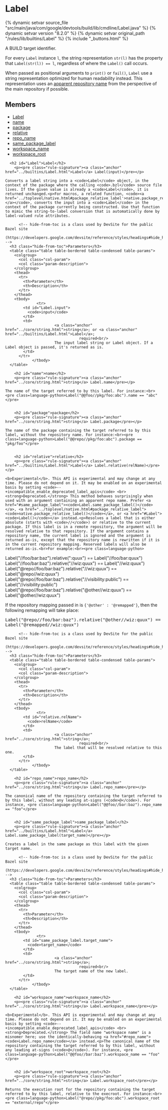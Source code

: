 <html devsite>
<head>
  <meta name="project_path" value="/_project.yaml">
  <meta name="book_path" value="/versions/8.2.0/_book.yaml">
</head>
<body>

<h1 class="page-title" id="modules.Label">Label</h1>

{% dynamic setvar source_file "src/main/java/com/google/devtools/build/lib/cmdline/Label.java" %}
{% dynamic setvar version "8.2.0" %}
{% dynamic setvar original_path "/rules/lib/builtins/Label" %}
{% include "_buttons.html" %}
<!-- {% raw %} -->

A BUILD target identifier.<p>For every <code>Label</code> instance <code>l</code>, the string representation <code>str(l)</code> has the property that <code>Label(str(l)) == l</code>, regardless of where the <code>Label()</code> call occurs.<p>When passed as positional arguments to <code>print()</code> or <code>fail()</code>, <code>Label</code> use a string representation optimized for human readability instead. This representation uses an <a href="/versions/8.2.0/external/overview#apparent-repo-name">apparent repository name</a> from the perspective of the main repository if possible.

<h2>Members</h2>
<ul>
    <li>
    <a href="#Label">Label</a>
  </li>
      <li>
    <a href="#name">name</a>
  </li>
      <li>
    <a href="#package">package</a>
  </li>
      <li>
    <a href="#relative">relative</a>
  </li>
      <li>
    <a href="#repo_name">repo_name</a>
  </li>
      <li>
    <a href="#same_package_label">same_package_label</a>
  </li>
      <li>
    <a href="#workspace_name">workspace_name</a>
  </li>
      <li>
    <a href="#workspace_root">workspace_root</a>
  </li>
  </ul>

      <h2 id="Label">Label</h2>
        <p><pre class="rule-signature"><a class="anchor" href="../builtins/Label.html">Label</a> Label(input)</pre></p>

    Converts a label string into a <code>Label</code> object, in the context of the package where the calling <code>.bzl</code> source file lives. If the given value is already a <code>Label</code>, it is returned unchanged.<p>For macros, a related function, <code><a href='../toplevel/native.html#package_relative_label'>native.package_relative_label()</a></code>, converts the input into a <code>Label</code> in the context of the package currently being constructed. Use that function to mimic the string-to-label conversion that is automatically done by label-valued rule attributes.

          <!-- hide-from-toc is a class used by DevSite for the public Bazel site
      (https://developers.google.com/devsite/reference/styles/headings#hide_headings_from_the_toc) -->
      <h3 class="hide-from-toc">Parameters</h3>
      <table class="table table-bordered table-condensed table-params">
        <colgroup>
          <col class="col-param">
          <col class="param-description">
        </colgroup>
        <thead>
          <tr>
            <th>Parameter</th>
            <th>Description</th>
          </tr>
        </thead>
        <tbody>
                  <tr>
            <td id="Label.input">
              <code>input</code>
            </td>
            <td>
                          <a class="anchor" href="../core/string.html">string</a>; or <a class="anchor" href="../builtins/Label.html">Label</a>;
                                     required<br/>
                          The input label string or Label object. If a Label object is passed, it's returned as is.
            </td>
          </tr>
                </tbody>
      </table>

        <h2 id="name">name</h2>
        <p><pre class="rule-signature"><a class="anchor" href="../core/string.html">string</a> Label.name</pre></p>

    The name of the target referred to by this label. For instance:<br><pre class=language-python>Label("@@foo//pkg/foo:abc").name == "abc"</pre>


        <h2 id="package">package</h2>
        <p><pre class="rule-signature"><a class="anchor" href="../core/string.html">string</a> Label.package</pre></p>

    The name of the package containing the target referred to by this label, without the repository name. For instance:<br><pre class=language-python>Label("@@repo//pkg/foo:abc").package == "pkg/foo"</pre>


        <h2 id="relative">relative</h2>
        <p><pre class="rule-signature"><a class="anchor" href="../builtins/Label.html">Label</a> Label.relative(relName)</pre></p>

    <b>Experimental</b>. This API is experimental and may change at any time. Please do not depend on it. It may be enabled on an experimental basis by setting <code>--+incompatible_enable_deprecated_label_apis</code> <br><strong>Deprecated.</strong> This method behaves surprisingly when used with an argument containing an apparent repo name. Prefer <a href="#same_package_label"><code>Label.same_package_label()</code></a>, <a href="../toplevel/native.html#package_relative_label"><code>native.package_relative_label()</code></a>, or <a href="#Label"><code>Label()</code></a> instead.<p>Resolves a label that is either absolute (starts with <code>//</code>) or relative to the current package. If this label is in a remote repository, the argument will be resolved relative to that repository. If the argument contains a repository name, the current label is ignored and the argument is returned as-is, except that the repository name is rewritten if it is in the current repository mapping. Reserved labels will also be returned as-is.<br>For example:<br><pre class=language-python>
Label("//foo/bar:baz").relative(":quux") == Label("//foo/bar:quux")
Label("//foo/bar:baz").relative("//wiz:quux") == Label("//wiz:quux")
Label("@repo//foo/bar:baz").relative("//wiz:quux") == Label("@repo//wiz:quux")
Label("@repo//foo/bar:baz").relative("//visibility:public") == Label("//visibility:public")
Label("@repo//foo/bar:baz").relative("@other//wiz:quux") == Label("@other//wiz:quux")
</pre><p>If the repository mapping passed in is <code>{'@other' : '@remapped'}</code>, then the following remapping will take place:<br><pre class=language-python>
Label("@repo//foo/bar:baz").relative("@other//wiz:quux") == Label("@remapped//wiz:quux")
</pre>

          <!-- hide-from-toc is a class used by DevSite for the public Bazel site
      (https://developers.google.com/devsite/reference/styles/headings#hide_headings_from_the_toc) -->
      <h3 class="hide-from-toc">Parameters</h3>
      <table class="table table-bordered table-condensed table-params">
        <colgroup>
          <col class="col-param">
          <col class="param-description">
        </colgroup>
        <thead>
          <tr>
            <th>Parameter</th>
            <th>Description</th>
          </tr>
        </thead>
        <tbody>
                  <tr>
            <td id="relative.relName">
              <code>relName</code>
            </td>
            <td>
                          <a class="anchor" href="../core/string.html">string</a>;
                                     required<br/>
                          The label that will be resolved relative to this one.
            </td>
          </tr>
                </tbody>
      </table>

        <h2 id="repo_name">repo_name</h2>
        <p><pre class="rule-signature"><a class="anchor" href="../core/string.html">string</a> Label.repo_name</pre></p>

    The canonical name of the repository containing the target referred to by this label, without any leading at-signs (<code>@</code>). For instance, <pre class=language-python>Label("@@foo//bar:baz").repo_name == "foo"</pre>


        <h2 id="same_package_label">same_package_label</h2>
        <p><pre class="rule-signature"><a class="anchor" href="../builtins/Label.html">Label</a> Label.same_package_label(target_name)</pre></p>

    Creates a label in the same package as this label with the given target name.

          <!-- hide-from-toc is a class used by DevSite for the public Bazel site
      (https://developers.google.com/devsite/reference/styles/headings#hide_headings_from_the_toc) -->
      <h3 class="hide-from-toc">Parameters</h3>
      <table class="table table-bordered table-condensed table-params">
        <colgroup>
          <col class="col-param">
          <col class="param-description">
        </colgroup>
        <thead>
          <tr>
            <th>Parameter</th>
            <th>Description</th>
          </tr>
        </thead>
        <tbody>
                  <tr>
            <td id="same_package_label.target_name">
              <code>target_name</code>
            </td>
            <td>
                          <a class="anchor" href="../core/string.html">string</a>;
                                     required<br/>
                          The target name of the new label.
            </td>
          </tr>
                </tbody>
      </table>

        <h2 id="workspace_name">workspace_name</h2>
        <p><pre class="rule-signature"><a class="anchor" href="../core/string.html">string</a> Label.workspace_name</pre></p>

    <b>Experimental</b>. This API is experimental and may change at any time. Please do not depend on it. It may be enabled on an experimental basis by setting <code>--+incompatible_enable_deprecated_label_apis</code> <br><strong>Deprecated.</strong> The field name "workspace name" is a misnomer here; use the identically-behaving <a href="#repo_name"><code>Label.repo_name</code></a> instead.<p>The canonical name of the repository containing the target referred to by this label, without any leading at-signs (<code>@</code>). For instance, <pre class=language-python>Label("@@foo//bar:baz").workspace_name == "foo"</pre>


        <h2 id="workspace_root">workspace_root</h2>
        <p><pre class="rule-signature"><a class="anchor" href="../core/string.html">string</a> Label.workspace_root</pre></p>

    Returns the execution root for the repository containing the target referred to by this label, relative to the execroot. For instance:<br><pre class=language-python>Label("@repo//pkg/foo:abc").workspace_root == "external/repo"</pre>



</body>
</html>

<!-- {% endraw %} -->
